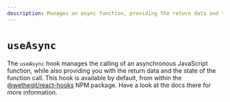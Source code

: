 ```yaml
---
description: Manages an async function, providing the return data and the state of the function call.
---
```


# `useAsync`

The `useAsync` hook manages the calling of an asynchronous JavaScript function, while also providing you with the return data and the state of the function call. This hook is available by default, from within the [@wethegit/react-hooks](https://www.npmjs.com/package/@wethegit/react-hooks) NPM package. Have a look at the docs there for more information.
